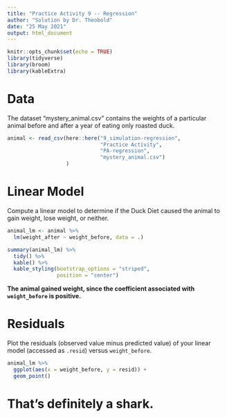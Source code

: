```yaml
---
title: "Practice Activity 9 -- Regression"
author: "Solution by Dr. Theobold"
date: "25 May 2021"
output: html_document
---
```


```r
knitr::opts_chunk$set(echo = TRUE)
library(tidyverse)
library(broom)
library(kableExtra)
```

# Data 

The dataset "mystery_animal.csv" contains the weights of a particular animal before and after a year of eating only roasted duck.

```r
animal <- read_csv(here::here("9_simulation-regression", 
                              "Practice Activity", 
                              "PA-regression", 
                              "mystery_animal.csv")
                   )
```


# Linear Model 

Compute a linear model to determine if the Duck Diet caused the animal to gain weight, lose weight, or neither.

```r
animal_lm <- animal %>% 
  lm(weight_after ~ weight_before, data = .)

summary(animal_lm) %>% 
  tidy() %>% 
  kable() %>% 
  kable_styling(bootstrap_options = "striped", 
                position = "center")
```

**The animal gained weight, since the coefficient associated with 
`weight_before` is positive.**


# Residuals

Plot the residuals (observed value minus predicted value) of your linear model
(accessed as `.resid`) versus `weight_before`. 

```r
animal_lm %>% 
  ggplot(aes(x = weight_before, y = resid)) + 
  geom_point()

```

# That's definitely a shark.
